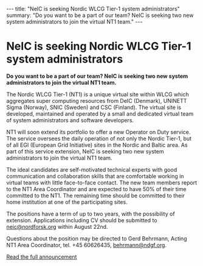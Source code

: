 ---
title: "NeIC is seeking Nordic WLCG Tier-1 system administrators"
summary: "Do you want to be a part of our team? NeIC is seeking two new system administrators to join the virtual NT1 team."
---

= NeIC is seeking Nordic WLCG Tier-1 system administrators =

'''Do you want to be a part of our team? NeIC is seeking two new system administrators to join the virtual NT1 team.'''

The Nordic WLCG Tier-1 (NT1) is a unique virtual site within WLCG which aggregates super computing resources from DeIC (Denmark), UNINETT Sigma (Norway), SNIC (Sweden) and CSC (Finland). The virtual site is developed, maintained and operated by a small and dedicated virtual team of system administrators and software developers.

NT1 will soon extend its portfolio to offer a new Operator on Duty service. The service oversees the daily operation of not only the Nordic Tier-1, but of all EGI (European Grid Initiative) sites in the Nordic and Baltic area. As part of this service extension, NeIC is seeking two new system administrators to join the virtual NT1 team.

The ideal candidates are self-motivated technical experts with good communication and collaboration skills that are comfortable working in virtual teams with little face-to-face contact. The new team members report to the NT1 Area Coordinator and are expected to have 50% of their time committed to the NT1. The remaining time should be committed to their home institution at one of the participating sites.

The positions have a term of up to two years, with the possibility of extension. Applications including CV should be submitted to [mailto:neic@nordforsk.org neic@nordforsk.org] within August 22nd.

Questions about the position may be directed to Gerd Behrmann, Acting NT1 Area Coordinator, tel. +45 60626435, [mailto:behrmann@ndgf.org behrmann@ndgf.org].

[https://wiki.neic.no/w/ext/img_auth.php/8/88/140623-Open-position-announcement-NT1-sysadmin.pdf Read the full announcement]

